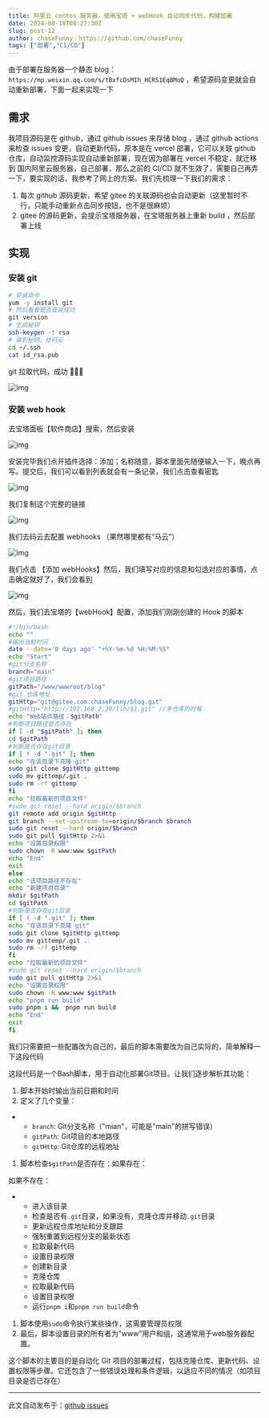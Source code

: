 ```yaml
---
title: 阿里云 centos 服务器，使用宝塔 + webHook 自动同步代码，构建部署
date: 2024-08-18T08:27:30Z
slug: post-12
author: chaseFunny：https://github.com/chaseFunny
tags: ["部署","CI/CD"]
---
```


由于部署在服务器一个静态 blog：`https://mp.weixin.qq.com/s/tBxfcDsMIh_HCRS1EqBMoQ` ，希望源码变更就会自动重新部署，下面一起来实现一下

## 需求

我项目源码是在 github，通过 github issues 来存储 blog ，通过 github actions 来检查 issues 变更，自动更新代码，原本是在 vercel 部署，它可以关联 github 仓库，自动监控源码实现自动重新部署，现在因为部署在 vercel 不稳定，就迁移到 国内阿里云服务器，自己部署，那么之前的 CI/CD 就不生效了，需要自己再弄一下，要实现的话，我参考了网上的方案。我们先梳理一下我们的需求：

1. 每次 github 源码更新，希望 gitee 的关联源码也会自动更新（这里暂时不行，只能手动重新点击同步按钮，也不是很麻烦）
2. gitee 的源码更新，会提示宝塔服务器，在宝塔服务器上重新 build ，然后部署上线

## 实现

### 安装 git

```bash
# 安装命令
yum -y install git
# 然后看看是否安装成功
git version
# 生成秘钥
ssh-keygen -t rsa
# 拿到秘钥，给码云
cd ~/.ssh
cat id_rsa.pub
```

git 拉取代码，成功 🎉🎉🎉

![img](https://blog-1304565468.cos.ap-shanghai.myqcloud.com/work/1723957015510-1055824c-67e6-40d2-8716-8d7eebba90c5.png)

### 安装 web hook

去宝塔面板【软件商店】搜索，然后安装

![img](https://blog-1304565468.cos.ap-shanghai.myqcloud.com/work/1723955575913-cf60e14a-8b9b-4eaa-9f67-7055a41065f5.png)

安装完毕我们点开插件选择：添加；名称随意，脚本里面先随便输入一下，晚点再写。提交后，我们可以看到列表就会有一条记录，我们点击查看密匙

![img](https://blog-1304565468.cos.ap-shanghai.myqcloud.com/work/1723955841856-dc3ed46e-7744-4bed-ad30-7836be8c74b7.png)

我们复制这个完整的链接

![img](https://blog-1304565468.cos.ap-shanghai.myqcloud.com/work/1723955910161-862e7123-0f36-4eac-8a8d-c7682ed555fd.png)

我们去码云去配置 webhooks （果然哪里都有“马云”）

![img](https://blog-1304565468.cos.ap-shanghai.myqcloud.com/work/1723956118470-2571693d-5a95-4a20-babb-0e96fcf525f7.png)

我们点击 【添加 webHooks】然后，我们填写对应的信息和勾选对应的事情，点击确定就好了，我们会看到

![img](https://blog-1304565468.cos.ap-shanghai.myqcloud.com/work/1723956327949-72627f3d-7090-4289-82c5-1d0d4ea96378.png)

然后，我们去宝塔的【webHook】配置，添加我们刚刚创建的 Hook 的脚本

```bash
#!/bin/bash
echo ""
#输出当前时间
date --date='0 days ago' "+%Y-%m-%d %H:%M:%S"
echo "Start"
#git分支名称
branch="main"
#git项目路径
gitPath="/www/wwwroot/blog"
#git 仓库地址
gitHttp="git@gitee.com:chaseFunny/blog.git"
#gitHttp="http://192.168.2.20/llh/$1.git" //多仓库的时候
echo "Web站点路径：$gitPath"
#判断项目路径是否存在
if [ -d "$gitPath" ]; then
cd $gitPath
#判断是否存在git目录
if [ ! -d ".git" ]; then
echo "在该目录下克隆 git"
sudo git clone $gitHttp gittemp
sudo mv gittemp/.git .
sudo rm -rf gittemp
fi
echo "拉取最新的项目文件"
#sudo git reset --hard origin/$branch
git remote add origin $gitHttp
git branch --set-upstream-to=origin/$branch $branch
sudo git reset --hard origin/$branch
sudo git pull $gitHttp 2>&1
echo "设置目录权限"
sudo chown -R www:www $gitPath
echo "End"
exit
else
echo "该项目路径不存在"
echo "新建项目目录"
mkdir $gitPath
cd $gitPath
#判断是否存在git目录
if [ ! -d ".git" ]; then
echo "在该目录下克隆 git"
sudo git clone $gitHttp gittemp
sudo mv gittemp/.git .
sudo rm -rf gittemp
fi
echo "拉取最新的项目文件"
#sudo git reset --hard origin/$branch
sudo git pull gitHttp 2>&1
echo "设置目录权限"
sudo chown -R www:www $gitPath
echo "pnpm run build"
sudo pnpm i &&  pnpm run build
echo "End"
exit
fi
```

我们只需要把一些配置改为自己的，最后的脚本需要改为自己实际的，简单解释一下这段代码

这段代码是一个Bash脚本，用于自动化部署Git项目。让我们逐步解析其功能：

1. 脚本开始时输出当前日期和时间 
2. 定义了几个变量：

- - `branch`: Git分支名称（"mian"，可能是"main"的拼写错误）
  - `gitPath`: Git项目的本地路径
  - `gitHttp`: Git仓库的远程地址

1. 脚本检查`$gitPath`是否存在：如果存在：

如果不存在：

- - 进入该目录
  - 检查是否有`.git`目录，如果没有，克隆仓库并移动`.git`目录
  - 更新远程仓库地址和分支跟踪
  - 强制重置到远程分支的最新状态
  - 拉取最新代码
  - 设置目录权限
  - 创建新目录
  - 克隆仓库
  - 拉取最新代码
  - 设置目录权限
  - 运行`pnpm i`和`pnpm run build`命令

1. 脚本使用`sudo`命令执行某些操作，这需要管理员权限 
2. 最后，脚本设置目录的所有者为"www"用户和组，这通常用于web服务器配置。

这个脚本的主要目的是自动化 Git 项目的部署过程，包括克隆仓库、更新代码、设置权限等步骤。它还包含了一些错误处理和条件逻辑，以适应不同的情况（如项目目录是否已存在）

---
此文自动发布于：<a href="https://github.com/coderPerseus/blog/issues/12" target="_blank">github issues</a>
